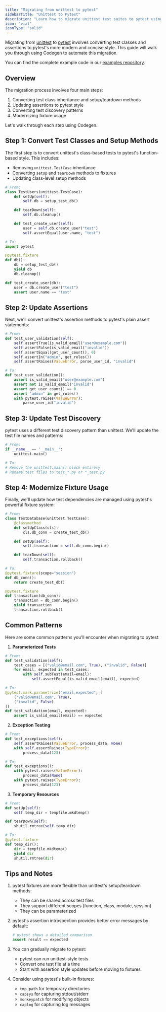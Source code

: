 ```yaml
---
title: "Migrating from unittest to pytest"
sidebarTitle: "Unittest to Pytest"
description: "Learn how to migrate unittest test suites to pytest using Codegen"
icon: "vial"
iconType: "solid"
---
```


Migrating from [unittest](https://docs.python.org/3/library/unittest.html) to [pytest](https://docs.pytest.org/) involves converting test classes and assertions to pytest's more modern and concise style. This guide will walk you through using Codegen to automate this migration.

You can find the complete example code in our [examples repository](https://github.com/codegen-sh/codegen-examples/tree/main/unittest_to_pytest).

## Overview

The migration process involves four main steps:

1. Converting test class inheritance and setup/teardown methods
2. Updating assertions to pytest style
3. Converting test discovery patterns
4. Modernizing fixture usage

Let's walk through each step using Codegen.

## Step 1: Convert Test Classes and Setup Methods

The first step is to convert unittest's class-based tests to pytest's function-based style. This includes:

- Removing `unittest.TestCase` inheritance
- Converting `setUp` and `tearDown` methods to fixtures
- Updating class-level setup methods

```python
# From:
class TestUsers(unittest.TestCase):
    def setUp(self):
        self.db = setup_test_db()

    def tearDown(self):
        self.db.cleanup()

    def test_create_user(self):
        user = self.db.create_user("test")
        self.assertEqual(user.name, "test")

# To:
import pytest

@pytest.fixture
def db():
    db = setup_test_db()
    yield db
    db.cleanup()

def test_create_user(db):
    user = db.create_user("test")
    assert user.name == "test"
```

## Step 2: Update Assertions

Next, we'll convert unittest's assertion methods to pytest's plain assert statements:

```python
# From:
def test_user_validation(self):
    self.assertTrue(is_valid_email("user@example.com"))
    self.assertFalse(is_valid_email("invalid"))
    self.assertEqual(get_user_count(), 0)
    self.assertIn("admin", get_roles())
    self.assertRaises(ValueError, parse_user_id, "invalid")

# To:
def test_user_validation():
    assert is_valid_email("user@example.com")
    assert not is_valid_email("invalid")
    assert get_user_count() == 0
    assert "admin" in get_roles()
    with pytest.raises(ValueError):
        parse_user_id("invalid")
```

## Step 3: Update Test Discovery

pytest uses a different test discovery pattern than unittest. We'll update the test file names and patterns:

```python
# From:
if __name__ == '__main__':
    unittest.main()

# To:
# Remove the unittest.main() block entirely
# Rename test files to test_*.py or *_test.py
```

## Step 4: Modernize Fixture Usage

Finally, we'll update how test dependencies are managed using pytest's powerful fixture system:

```python
# From:
class TestDatabase(unittest.TestCase):
    @classmethod
    def setUpClass(cls):
        cls.db_conn = create_test_db()

    def setUp(self):
        self.transaction = self.db_conn.begin()

    def tearDown(self):
        self.transaction.rollback()

# To:
@pytest.fixture(scope="session")
def db_conn():
    return create_test_db()

@pytest.fixture
def transaction(db_conn):
    transaction = db_conn.begin()
    yield transaction
    transaction.rollback()
```

## Common Patterns

Here are some common patterns you'll encounter when migrating to pytest:

1. **Parameterized Tests**

```python
# From:
def test_validation(self):
    test_cases = [("valid@email.com", True), ("invalid", False)]
    for email, expected in test_cases:
        with self.subTest(email=email):
            self.assertEqual(is_valid_email(email), expected)

# To:
@pytest.mark.parametrize("email,expected", [
    ("valid@email.com", True),
    ("invalid", False)
])
def test_validation(email, expected):
    assert is_valid_email(email) == expected
```

2. **Exception Testing**

```python
# From:
def test_exceptions(self):
    self.assertRaises(ValueError, process_data, None)
    with self.assertRaises(TypeError):
        process_data(123)

# To:
def test_exceptions():
    with pytest.raises(ValueError):
        process_data(None)
    with pytest.raises(TypeError):
        process_data(123)
```

3. **Temporary Resources**

```python
# From:
def setUp(self):
    self.temp_dir = tempfile.mkdtemp()

def tearDown(self):
    shutil.rmtree(self.temp_dir)

# To:
@pytest.fixture
def temp_dir():
    dir = tempfile.mkdtemp()
    yield dir
    shutil.rmtree(dir)
```

## Tips and Notes

1. pytest fixtures are more flexible than unittest's setup/teardown methods:

   - They can be shared across test files
   - They support different scopes (function, class, module, session)
   - They can be parameterized

2. pytest's assertion introspection provides better error messages by default:

   ```python
   # pytest shows a detailed comparison
   assert result == expected
   ```

3. You can gradually migrate to pytest:

   - pytest can run unittest-style tests
   - Convert one test file at a time
   - Start with assertion style updates before moving to fixtures

4. Consider using pytest's built-in fixtures:
   - `tmp_path` for temporary directories
   - `capsys` for capturing stdout/stderr
   - `monkeypatch` for modifying objects
   - `caplog` for capturing log messages
